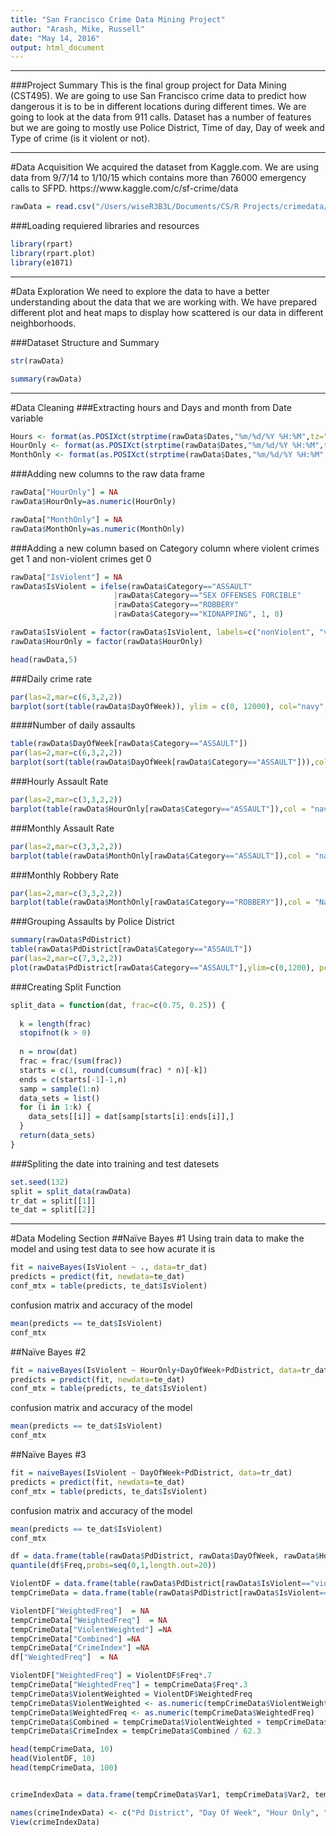 ```yaml
---
title: "San Francisco Crime Data Mining Project"
author: "Arash, Mike, Russell"
date: "May 14, 2016"
output: html_document
---
```

***
###Project Summary
This is the final group project for Data Mining (CST495).
We are going to use San Francisco crime data to predict how dangerous it is to be in different locations during different times.
We are going to look at the data from 911 calls. Dataset has a number of features but we are going to mostly use Police District, Time of day, Day of week and Type of crime (is it violent or not).

***

#Data Acquisition
We acquired the dataset from Kaggle.com.
We are using data from 9/7/14 to 1/10/15 which contains more than 76000 emergency calls to SFPD.
https://www.kaggle.com/c/sf-crime/data
```r

rawData = read.csv("/Users/wiseR3B3L/Documents/CS/R Projects/crimedata/crimetableset.csv")

```

###Loading requiered libraries and resources
```r
library(rpart)
library(rpart.plot)
library(e1071)
```
***
#Data Exploration
We need to explore the data to have a better understanding about the data that we are working with.
We have prepared different plot and heat maps to display how scattered is our data in different neighborhoods.

###Dataset Structure and Summary
```r

str(rawData)

summary(rawData)

```

***

#Data Cleaning 
###Extracting hours and Days and month from Date variable
```r

Hours <- format(as.POSIXct(strptime(rawData$Dates,"%m/%d/%Y %H:%M",tz="")) ,format = "%H:%M")
HourOnly <- format(as.POSIXct(strptime(rawData$Dates,"%m/%d/%Y %H:%M",tz="")) ,format = "%H")
MonthOnly <- format(as.POSIXct(strptime(rawData$Dates,"%m/%d/%Y %H:%M",tz="")) ,format = "%m")

```

###Adding new columns to the raw data frame
```r

rawData["HourOnly"] = NA
rawData$HourOnly=as.numeric(HourOnly)

rawData["MonthOnly"] = NA
rawData$MonthOnly=as.numeric(MonthOnly)

```

###Adding a new column based on Category column where violent crimes get 1 and non-violent crimes get 0
```r

rawData["IsViolent"] = NA
rawData$IsViolent = ifelse(rawData$Category=="ASSAULT"
                       |rawData$Category=="SEX OFFENSES FORCIBLE"
                       |rawData$Category=="ROBBERY"
                       |rawData$Category=="KIDNAPPING", 1, 0)

rawData$IsViolent = factor(rawData$IsViolent, labels=c("nonViolent", "violent"))
rawData$HourOnly = factor(rawData$HourOnly)

head(rawData,5)
```

###Daily crime rate
```r
par(las=2,mar=c(6,3,2,2))
barplot(sort(table(rawData$DayOfWeek)), ylim = c(0, 12000), col="navy", main="Crimes By Day of Week")
```


####Number of daily assaults
```r
table(rawData$DayOfWeek[rawData$Category=="ASSAULT"])
par(las=2,mar=c(6,3,2,2))
barplot(sort(table(rawData$DayOfWeek[rawData$Category=="ASSAULT"])),col = "navy",ylim = c(0, 1200), main="Assaults by Day of Week")
```

###Hourly Assault Rate
```r
par(las=2,mar=c(3,3,2,2))
barplot(table(rawData$HourOnly[rawData$Category=="ASSAULT"]),col = "navy",ylim=c(0, 400), main="Number of Assaults Hourly", xlab="Hour of the day")
```

###Monthly Assault Rate
```r
par(las=2,mar=c(3,3,2,2))
barplot(table(rawData$MonthOnly[rawData$Category=="ASSAULT"]),col = "navy",ylim=c(0,700), main="Number of Assaults by Months", xlab="Month of the year")
```

###Monthly Robbery Rate
```r
par(las=2,mar=c(3,3,2,2))
barplot(table(rawData$MonthOnly[rawData$Category=="ROBBERY"]),col = "Navy",ylim=c(0,230), main="Robberies by the month")
```

###Grouping Assaults by Police District
```r
summary(rawData$PdDistrict)
table(rawData$PdDistrict[rawData$Category=="ASSAULT"])
par(las=2,mar=c(7,3,2,2))
plot(rawData$PdDistrict[rawData$Category=="ASSAULT"],ylim=c(0,1200), pch=19, main="Assaults by district", col = "navy")
```

###Creating Split Function
```r
split_data = function(dat, frac=c(0.75, 0.25)) {
  
  k = length(frac)
  stopifnot(k > 0)
  
  n = nrow(dat)
  frac = frac/(sum(frac))
  starts = c(1, round(cumsum(frac) * n)[-k])
  ends = c(starts[-1]-1,n)
  samp = sample(1:n)
  data_sets = list()
  for (i in 1:k) {
    data_sets[[i]] = dat[samp[starts[i]:ends[i]],]
  }
  return(data_sets)
} 
```


###Spliting the date into training and test datesets
```r
set.seed(132)
split = split_data(rawData)
tr_dat = split[[1]]
te_dat = split[[2]]
```

***

#Data Modeling Section
##Naïve Bayes #1
Using train data to make the model and using test data to see how acurate it is
```r
fit = naiveBayes(IsViolent ~ ., data=tr_dat)
predicts = predict(fit, newdata=te_dat)
conf_mtx = table(predicts, te_dat$IsViolent)
```

confusion matrix and accuracy of the model
```r
mean(predicts == te_dat$IsViolent)
conf_mtx
```

##Naïve Bayes #2
```r
fit = naiveBayes(IsViolent ~ HourOnly+DayOfWeek+PdDistrict, data=tr_dat)
predicts = predict(fit, newdata=te_dat)
conf_mtx = table(predicts, te_dat$IsViolent)
```

confusion matrix and accuracy of the model
```r
mean(predicts == te_dat$IsViolent)
conf_mtx
```


##Naïve Bayes #3
```r
fit = naiveBayes(IsViolent ~ DayOfWeek+PdDistrict, data=tr_dat)
predicts = predict(fit, newdata=te_dat)
conf_mtx = table(predicts, te_dat$IsViolent)
```

confusion matrix and accuracy of the model
```r
mean(predicts == te_dat$IsViolent)
conf_mtx
```


```r
df = data.frame(table(rawData$PdDistrict, rawData$DayOfWeek, rawData$HourOnly))
quantile(df$Freq,probs=seq(0,1,length.out=20))

ViolentDF = data.frame(table(rawData$PdDistrict[rawData$IsViolent=="violent"], rawData$DayOfWeek[rawData$IsViolent=="violent"], rawData$HourOnly[rawData$IsViolent=="violent"]))
tempCrimeData = data.frame(table(rawData$PdDistrict[rawData$IsViolent=="nonViolent"], rawData$DayOfWeek[rawData$IsViolent=="nonViolent"], rawData$HourOnly[rawData$IsViolent=="nonViolent"]))

ViolentDF["WeightedFreq"]  = NA
tempCrimeData["WeightedFreq"]  = NA
tempCrimeData["ViolentWeighted"] =NA
tempCrimeData["Combined"] =NA
tempCrimeData["CrimeIndex"] =NA
df["WeightedFreq"]  = NA

ViolentDF["WeightedFreq"] = ViolentDF$Freq*.7
tempCrimeData["WeightedFreq"] = tempCrimeData$Freq*.3
tempCrimeData$ViolentWeighted = ViolentDF$WeightedFreq
tempCrimeData$ViolentWeighted <- as.numeric(tempCrimeData$ViolentWeighted )
tempCrimeData$WeightedFreq <- as.numeric(tempCrimeData$WeightedFreq)
tempCrimeData$Combined = tempCrimeData$ViolentWeighted + tempCrimeData$WeightedFreq
tempCrimeData$CrimeIndex = tempCrimeData$Combined / 62.3

head(tempCrimeData, 10)
head(ViolentDF, 10)
head(tempCrimeData, 100)


crimeIndexData = data.frame(tempCrimeData$Var1, tempCrimeData$Var2, tempCrimeData$Var3, tempCrimeData$CrimeIndex)

names(crimeIndexData) <- c("Pd District", "Day Of Week", "Hour Only", "Crime Index")
View(crimeIndexData)
```






